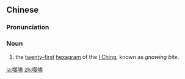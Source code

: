 ==Chinese==
{{zh-forms}}

===Pronunciation===
{{zh-pron
|m=shìhé
|c=sai6 hap6
|cat=n
}}

===Noun===
{{zh-noun}}

# the [[twenty-first]] [[hexagram]] of the [[I Ching]], known as ''gnawing bite''.

[[ja:噬嗑]]
[[zh:噬嗑]]